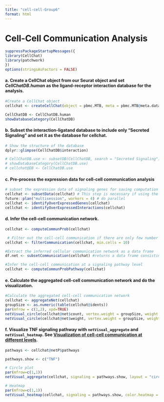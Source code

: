 ```yaml
---
title: "cell-cell-Group6"
format: html
---
```


# Cell-Cell Communication Analysis

```r
suppressPackageStartupMessages({
library(CellChat)
library(patchwork)
})
options(stringsAsFactors = FALSE)
```

#### a. Create a CellChat object from our Seurat object and set *CellChatDB.human* as the ligand-receptor interaction database for the analysis.

```r
#Create a CellChat object
cellchat <- createCellChat(object = pbmc.MTB, meta = pbmc.MTB@meta.data, group.by = "cell_type_manual")
```

```r
CellChatDB <- CellChatDB.human 
showDatabaseCategory(CellChatDB)
```

#### b. Subset the interaction-ligatand database to include only “Secreted Signaling” and set it as the database for cellchat.

```r
# Show the structure of the database
dplyr::glimpse(CellChatDB$interaction)
```

```r
# CellChatDB.use <- subsetDB(CellChatDB, search = "Secreted Signaling") # use Secreted Signaling
# showDatabaseCategory(CellChatDB.use)
# cellchat@DB <- CellChatDB.use
```

#### c. Pre-process the expression data for cell-cell communication analysis

```r
# subset the expression data of signaling genes for saving computation cost
cellchat <- subsetData(cellchat) # This step is necessary if using the whole database
future::plan("multisession", workers = 4) # do parallel
cellchat <- identifyOverExpressedGenes(cellchat)
cellchat <- identifyOverExpressedInteractions(cellchat)
```

#### d. Infer the cell-cell communication network.

```r
cellchat <- computeCommunProb(cellchat)
```

```r
 # Filter out the cell-cell communication if there are only few number of cells in certain cell groups
cellchat <- filterCommunication(cellchat, min.cells = 10)

#Extract the inferred cellular communication network as a data frame
df.net <- subsetCommunication(cellchat) #returns a data frame consisting of all the inferred cell-cell communications at the level of ligands/receptors. 

#Infer the cell-cell communication at a signaling pathway level
cellchat <- computeCommunProbPathway(cellchat)
```

#### e. Calculate the aggregated cell-cell communication network and do the visualization.

```r
#Calculate the aggregated cell-cell communication network
cellchat <- aggregateNet(cellchat)
groupSize <- as.numeric(table(cellchat@idents))
par(mfrow = c(1,2), xpd=TRUE)
netVisual_circle(cellchat@net$count, vertex.weight = groupSize, weight.scale = T, label.edge= F, title.name = "Number of interactions")
netVisual_circle(cellchat@net$weight, vertex.weight = groupSize, weight.scale = T, label.edge= F, title.name = "Interaction weights/strength")
```

#### f. Visualize TNF signaling pathway with `netVisual_aggregate` and `netVisual_heatmap`. See [Visualization of cell-cell communication at different levels](https://htmlpreview.github.io/?https://github.com/jinworks/CellChat/blob/master/tutorial/CellChat-vignette.html#visualize-each-signaling-pathway-using-hierarchy-plot-circle-plot-or-chord-diagram).

```r
pathways <- cellchat@netP$pathways

pathways.show <- c("TNF") 

# Circle plot
par(mfrow=c(1,1))
netVisual_aggregate(cellchat, signaling = pathways.show, layout = "circle")
```

```r
# Heatmap
par(mfrow=c(1,1))
netVisual_heatmap(cellchat, signaling = pathways.show, color.heatmap = "Reds")
```
